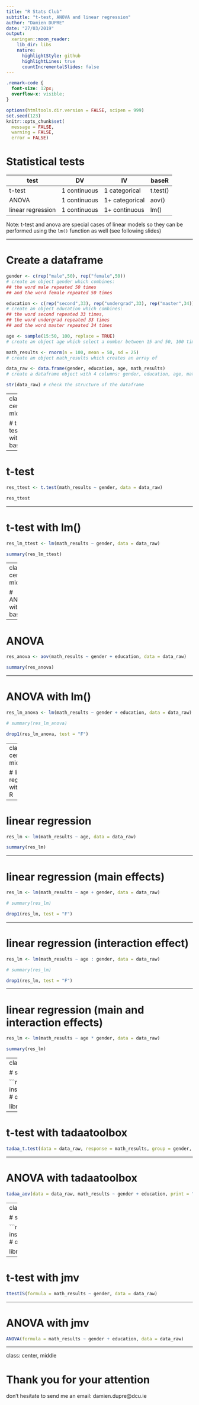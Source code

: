 ```yaml
---
title: "R Stats Club"
subtitle: "t-test, ANOVA and linear regression"
author: "Damien DUPRE"
date: "27/03/2019"
output:
  xaringan::moon_reader:
    lib_dir: libs
    nature:
      highlightStyle: github
      highlightLines: true
      countIncrementalSlides: false
---
```


```css
.remark-code {
  font-size: 12px;
  overflow-x: visible;
}
```


```r
options(htmltools.dir.version = FALSE, scipen = 999)
set.seed(123)
knitr::opts_chunk$set(
  message = FALSE, 
  warning = FALSE, 
  error = FALSE)
```

# Statistical tests


| test             | DV         | IV           | baseR   |
|------------------|------------|--------------|---------|
| t-test           |1 continuous|1 categorical | t.test()|
| ANOVA            |1 continuous|1+ categorical| aov()   |
| linear regression|1 continuous|1+ continuous | lm()    |

Note: t-test and anova are special cases of linear models so they can be performed using the `lm()` function as well (see following slides)

---

# Create a dataframe

```r
gender <- c(rep("male",50), rep("female",50))
# create an object gender which combines:
## the word male repeated 50 times 
## and the word female repeated 50 times

education <- c(rep("second",33), rep("undergrad",33), rep("master",34))
# create an object education which combines:
## the word second repeated 33 times, 
## the word undergrad repeated 33 times 
## and the word master repeated 34 times

age <- sample(15:50, 100, replace = TRUE)
# create an object age which select a number between 15 and 50, 100 times

math_results <- rnorm(n = 100, mean = 50, sd = 25)
# create an object math_results which creates an array of 

data_raw <- data.frame(gender, education, age, math_results)
# create a dataframe object with 4 columns: gender, education, age, math_results

str(data_raw) # check the structure of the dataframe
```

---
class: center, middle

# t-test with base R

---

# t-test

```r
res_ttest <- t.test(math_results ~ gender, data = data_raw)

res_ttest
```

---

# t-test with lm()

```r
res_lm_ttest <- lm(math_results ~ gender, data = data_raw)

summary(res_lm_ttest)
```

---
class: center, middle

# ANOVA with base R

---

# ANOVA

```r
res_anova <- aov(math_results ~ gender + education, data = data_raw)

summary(res_anova)
```

---

# ANOVA with lm()

```r
res_lm_anova <- lm(math_results ~ gender + education, data = data_raw)

# summary(res_lm_anova)

drop1(res_lm_anova, test = "F")
```

---
class: center, middle

# linear regression with base R

---

# linear regression

```r
res_lm <- lm(math_results ~ age, data = data_raw)

summary(res_lm)
```

---

# linear regression (main effects)

```r
res_lm <- lm(math_results ~ age + gender, data = data_raw)

# summary(res_lm)

drop1(res_lm, test = "F")
```

---

# linear regression (interaction effect)

```r
res_lm <- lm(math_results ~ age : gender, data = data_raw)

# summary(res_lm)

drop1(res_lm, test = "F")
```

---

# linear regression (main and interaction effects)

```r
res_lm <- lm(math_results ~ age * gender, data = data_raw)

summary(res_lm)
```

---
class: center, middle

# statistics with tadaatoolbox

```r
# install.packages("tadaatoolbox") # only once

library(tadaatoolbox)
```

---

# t-test with tadaatoolbox

```r
tadaa_t.test(data = data_raw, response = math_results, group = gender, print = "markdown")
```

---

# ANOVA with tadaatoolbox

```r
tadaa_aov(data = data_raw, math_results ~ gender + education, print = "markdown")
```

---
class: center, middle

# statistics with jmv

```r
# install.packages("jmv") # only once

library(jmv)
```

---

# t-test with jmv

```r
ttestIS(formula = math_results ~ gender, data = data_raw)
```

---

# ANOVA with jmv

```r
ANOVA(formula = math_results ~ gender + education, data = data_raw)
```

---
class: center, middle

# Thank you for your attention
don't hesitate to send me an email: damien.dupre@dcu.ie
